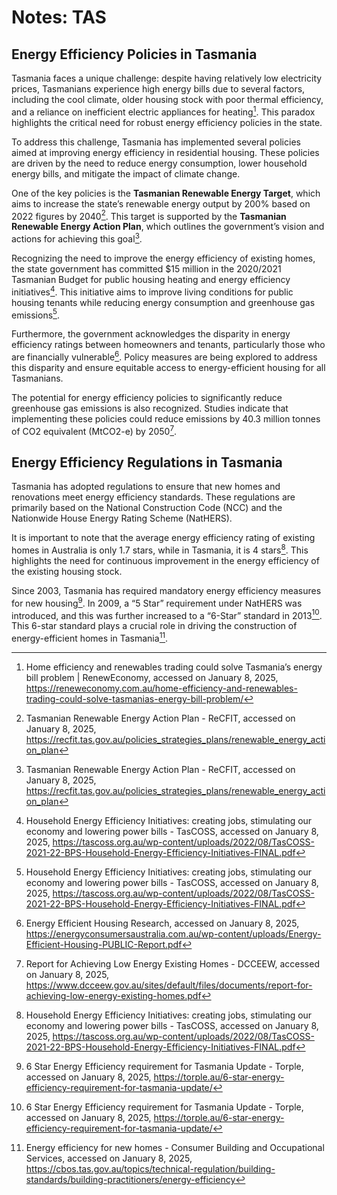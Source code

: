 # Notes: TAS

## **Energy Efficiency Policies in Tasmania**

Tasmania faces a unique challenge: despite having relatively low electricity prices, Tasmanians experience high energy bills due to several factors, including the cool climate, older housing stock with poor thermal efficiency, and a reliance on inefficient electric appliances for heating[^notes-tas-1]. This paradox highlights the critical need for robust energy efficiency policies in the state.

[^notes-tas-1]: Home efficiency and renewables trading could solve Tasmania's energy bill problem \| RenewEconomy, accessed on January 8, 2025, <https://reneweconomy.com.au/home-efficiency-and-renewables-trading-could-solve-tasmanias-energy-bill-problem/>

To address this challenge, Tasmania has implemented several policies aimed at improving energy efficiency in residential housing. These policies are driven by the need to reduce energy consumption, lower household energy bills, and mitigate the impact of climate change.

One of the key policies is the **Tasmanian Renewable Energy Target**, which aims to increase the state's renewable energy output by 200% based on 2022 figures by 2040[^notes-tas-2]. This target is supported by the **Tasmanian Renewable Energy Action Plan**, which outlines the government's vision and actions for achieving this goal[^notes-tas-3].

[^notes-tas-2]: Tasmanian Renewable Energy Action Plan - ReCFIT, accessed on January 8, 2025, <https://recfit.tas.gov.au/policies_strategies_plans/renewable_energy_action_plan>

[^notes-tas-3]: Tasmanian Renewable Energy Action Plan - ReCFIT, accessed on January 8, 2025, <https://recfit.tas.gov.au/policies_strategies_plans/renewable_energy_action_plan>

Recognizing the need to improve the energy efficiency of existing homes, the state government has committed \$15 million in the 2020/2021 Tasmanian Budget for public housing heating and energy efficiency initiatives[^notes-tas-4]. This initiative aims to improve living conditions for public housing tenants while reducing energy consumption and greenhouse gas emissions[^notes-tas-5].

[^notes-tas-4]: Household Energy Efficiency Initiatives: creating jobs, stimulating our economy and lowering power bills - TasCOSS, accessed on January 8, 2025, <https://tascoss.org.au/wp-content/uploads/2022/08/TasCOSS-2021-22-BPS-Household-Energy-Efficiency-Initiatives-FINAL.pdf>

[^notes-tas-5]: Household Energy Efficiency Initiatives: creating jobs, stimulating our economy and lowering power bills - TasCOSS, accessed on January 8, 2025, <https://tascoss.org.au/wp-content/uploads/2022/08/TasCOSS-2021-22-BPS-Household-Energy-Efficiency-Initiatives-FINAL.pdf>

Furthermore, the government acknowledges the disparity in energy efficiency ratings between homeowners and tenants, particularly those who are financially vulnerable[^notes-tas-6]. Policy measures are being explored to address this disparity and ensure equitable access to energy-efficient housing for all Tasmanians.

[^notes-tas-6]: Energy Efficient Housing Research, accessed on January 8, 2025, <https://energyconsumersaustralia.com.au/wp-content/uploads/Energy-Efficient-Housing-PUBLIC-Report.pdf>

The potential for energy efficiency policies to significantly reduce greenhouse gas emissions is also recognized. Studies indicate that implementing these policies could reduce emissions by 40.3 million tonnes of CO2 equivalent (MtCO2-e) by 2050[^notes-tas-7].

[^notes-tas-7]: Report for Achieving Low Energy Existing Homes - DCCEEW, accessed on January 8, 2025, <https://www.dcceew.gov.au/sites/default/files/documents/report-for-achieving-low-energy-existing-homes.pdf>

## **Energy Efficiency Regulations in Tasmania**

Tasmania has adopted regulations to ensure that new homes and renovations meet energy efficiency standards. These regulations are primarily based on the National Construction Code (NCC) and the Nationwide House Energy Rating Scheme (NatHERS).

It is important to note that the average energy efficiency rating of existing homes in Australia is only 1.7 stars, while in Tasmania, it is 4 stars[^notes-tas-8]. This highlights the need for continuous improvement in the energy efficiency of the existing housing stock.

[^notes-tas-8]: Household Energy Efficiency Initiatives: creating jobs, stimulating our economy and lowering power bills - TasCOSS, accessed on January 8, 2025, <https://tascoss.org.au/wp-content/uploads/2022/08/TasCOSS-2021-22-BPS-Household-Energy-Efficiency-Initiatives-FINAL.pdf>

Since 2003, Tasmania has required mandatory energy efficiency measures for new housing[^notes-tas-9]. In 2009, a "5 Star" requirement under NatHERS was introduced, and this was further increased to a "6-Star" standard in 2013[^notes-tas-10]. This 6-star standard plays a crucial role in driving the construction of energy-efficient homes in Tasmania[^notes-tas-11].

[^notes-tas-9]: 6 Star Energy Efficiency requirement for Tasmania Update - Torple, accessed on January 8, 2025, <https://torple.au/6-star-energy-efficiency-requirement-for-tasmania-update/>

[^notes-tas-10]: 6 Star Energy Efficiency requirement for Tasmania Update - Torple, accessed on January 8, 2025, <https://torple.au/6-star-energy-efficiency-requirement-for-tasmania-update/>

[^notes-tas-11]: Energy efficiency for new homes - Consumer Building and Occupational Services, accessed on January 8, 2025, <https://cbos.tas.gov.au/topics/technical-regulation/building-standards/building-practitioners/energy-efficiency>
